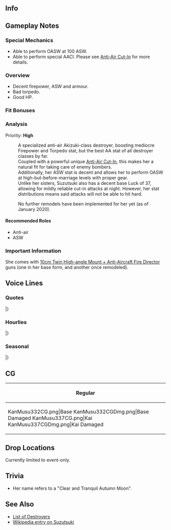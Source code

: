 ==Info==
{{KanmusuInfo|ID=332}}
{{KanmusuInfo|ID=337}}

==Gameplay Notes==
===Special Mechanics===
* Able to perform OASW at 100 ASW.
* Able to perform special AACI. Please see [[Anti-Air Cut-In]] for more details.

===Overview===
* Decent firepower, ASW and armour.
* Bad torpedo.
* Good HP.

===Fit Bonuses===
{{:{{BASEPAGENAME}}/Equipment Bonuses}}
{{clear}}

===Analysis===
Priority: '''High'''

:A specialized anti-air Akizuki-class destroyer, boosting mediocre Firepower and Torpedo stat, but the best AA stat of all destroyer classes by far.
:Coupled with a powerful unique [[Anti-Air Cut-In]], this makes her a natural fit for taking care of enemy bombers.
:Additionally, her ASW stat is decent and allows her to perform OASW at high-but-before-marriage levels with proper gear.
:Unlike her sisters, Suzutsuki also has a decent base Luck of 37, allowing for mildly reliable cut-in attacks at night. However, her stat distributions means said attacks will not be able to hit hard.

:No further remodels have been implemented for her yet (as of January 2020).


====Recommended Roles====
* Anti-air
* ASW

===Important Information===
She comes with [[10cm Twin High-angle Mount + Anti-Aircraft Fire Director]] guns (one in her base form, and another once remodeled).


==Voice Lines==
===Quotes===
{{ShipquoteHeader}}
{{ShipquoteKai
|scenario = Introduction
|origin = 秋月型防空駆逐艦「涼月」です。皆さんを…皆さんをいつまでもお護りできるよう、私…頑張ります。よろしくお願いします！
|translation = I'm the Akizuki-class air defense destroyer, Suzutsuki. I'll...I'll always protect everyone. I'll do my best. I'm very pleased to meet you.
|audio = Suzutsuki-Intro.mp3
}}
{{ShipquoteKai
|scenario = Library
|origin = 乙型駆逐艦、秋月型、その三番艦、涼月です。
艦隊防空のために生まれました。
何度か大きな損傷を受けましたが、最後の二水戦の一員として大和と共に出撃します。
満身創痍ではありますが、港に戻りました。ずっと…皆さんを守り続けたい……そう願っています。
|translation = I'm the 3rd ship of the Type-B destroyers, the Akizuki-class, Suzutsuki. I was born for the sake of fleet air defense. Somehow I was able to sortie with Yamato as a member of DesRon2 even after receiving heavy damage. Even though I was covered with injuries, I managed to make it back to port.<ref>She had her bow torn off by torpedoes at Ten-Go and was able to make it back to Sasebo by steaming in reverse.</ref> I want to continue protecting everyone forever. Yes, that's my wish.
|audio = Suzutsuki-Library.mp3
}}
{{ShipquoteKai
|scenario = Secretary 1
|origin = お呼びですか、提督。
|translation = Did you call me, Admiral?
|audio = Suzutsuki-Sec1.mp3
}}
{{ShipquoteKai
|scenario = Secretary 2
|origin = 私…私はずっと、お守りします。
|translation = I'll... I'll protect you forever.
|audio = Suzutsuki-Sec2.mp3
}}
{{ShipquoteKai
|scenario = Secretary 3
|origin = …心配しないでください。私は…涼月は必ず、帰ります…皆さんのもとに。
|translation = Heh... Please don't worry. I, Suzutsuki, will definitely return... to all of you.
|audio = Suzutsuki-Sec3.mp3
}}
{{ShipquoteKai
|scenario = Secretary Idle
|origin = 提督、見てください！私が作った菜園のカボチャがあんなに大きく！煮つけにしてもいいですね。今晩の食卓、期待してくださいね。
|translation = Look at this, Admiral! The pumpkin I grew in the vegetable garden is so big. It's good that I found it. Please look forward to tonight's meal alright?
|audio = Suzutsuki-Idle.mp3
}}
{{ShipquoteKai
|scenario = Secretary (Married)
|origin = 提督、私が…私がずっとお守りしています。心配しないでください。ずっと…ずっと一緒にいます。安心して。
|translation = I'll...I'll always protect you, Admiral. Heh, please don't worry. I'll always, always be with you. Just relax.
|audio = Suzutsuki-SecMarried.mp3
}}
{{ShipquoteKai
|scenario = Wedding
|origin = 提督、お呼びですか。え？あ、この艦首？あ…はい、あの時の修理で…えっ、この左手ですか。こう、ですか。あの…あの、これは…！？この装備は！…提督。
|translation = Did you call me, Admiral? Eh? Ah, this bow? Ah, yes, it's from that repair... Eh, my left hand? Like this? ...Uhhh... Ummm... This is... This equipment is... Admiral...
|audio = Suzutsuki-Wedding.mp3
}}
{{ShipquoteKai
|scenario = Player's Score
|origin = 情報、涼月がお持ちします。こちらです。
|translation = I have the information. Here it is.
|audio = Suzutsuki-PlayerScore.mp3
}}
{{ShipquoteKai
|scenario = Joining the Fleet
|origin = 提督、了解しました。お任せください。秋月型防空駆逐艦、涼月、出撃いたします。
|translation = Roger, Admiral. Please leave it to me. Akizuki-class air defense destroyer, Suzutsuki, sortieing now.
|audio = Suzutsuki-.JoinFleet.mp3
}}
{{ShipquoteKai
|scenario = Equipment 1
|origin = この装備、ありがたく使わせていただきます。
|translation = I gladly accept this equipment.
|audio = Suzutsuki-Equip1.mp3
}}
{{ShipquoteKai
|scenario = Equipment 2
|origin = 厳しい戦局の中、これは…助かります！
|translation = This will help... when the battle turns sour.
|audio = Suzutsuki-Equip2.mp3
}}
{{ShipquoteKai
|scenario = Equipment 3
|origin = 心配しないで。私、必ず…戻ります。
|translation = Heh, don't worry. I'll definitely return.
|audio = Suzutsuki-Equip3.mp3
}}
{{ShipquoteKai
|scenario = Supply
|origin = 給油…貴重な…！すみません、提督。
|translation = Thank you... for the important refuel, Admiral.
|audio = Suzutsuki-Supply.mp3
}}
{{ShipquoteKai
|scenario = Docking (Minor Damage)
|origin = 申し訳ありません。入渠いたします。
|translation = I'm very sorry, I'm going into the dock.
|audio = Suzutsuki-DockMinor.mp3
}}
{{ShipquoteKai
|scenario = Docking (Major Damage)
|origin = この損傷は…修理に時間がかかりそう…申し訳ありません、提督！前線に早く、私！
|translation = This damage, erm, looks like it will take a while to repair. I'm so sorry, Admiral! I need to return to the front quickly!
|audio = Suzutsuki-DockMajor.mp3
}}
{{ShipquoteKai
|scenario = Construction
|origin = 新戦力を投入可能です。
|translation = We can use the new forces now.
|audio = Suzutsuki-Construction.mp3
}}
{{ShipquoteKai
|scenario = Returning from Sortie
|origin = ご心配かけてごめんなさい！今、帰投しました！
|translation = Sorry for making you worry. I'm back now.
|audio = Suzutsuki-SortieReturn.mp3
}}
{{ShipquoteKai
|scenario = Starting a Sortie
|origin = 第六十一駆逐隊涼月、抜錨いたします。お初さん、遅れないで。参りましょう。
|translation = 61st Destroyer Division, Suzutsuki, now setting sail. Don't fall behind, Hatsu. Let's go.
|audio = Suzutsuki-Sortie.mp3
}}
{{ShipquoteKai
|scenario = Starting a Battle
|origin = 敵、発見。皆さん、ご用意を。合戦、準備！
|translation = Enemy spotted. Get ready everyone. Battle stations!
|audio = Suzutsuki-BattleStart.mp3
}}
{{ShipquoteKai
|scenario = Attack
|origin = よろしいですか？撃ちます。
|translation = Ready? Firing.
|audio = Suzutsuki-Attack.mp3
}}
{{ShipquoteKai
|scenario = Night Battle Attack
|origin = 近づけるわけには行かない…打て！
|translation = You're not coming any closer... Fire!
|audio = Suzutsuki-NightAttack.mp3
}}
{{ShipquoteKai
|scenario = Night Battle
|origin = 涼月に続いてください。突撃…します！
|translation = Follow me! We're charging in!
|audio = Suzutsuki-NightBattle.mp3
}}
{{ShipquoteKai
|scenario = MVP
|origin = 涼月が、皆さんをお守り出来たのなら、それは…それは少しだけ…私も、嬉しいこと…です。
|translation = I'll be happy if, if I'm able to protect all of you even a little bit.
|audio = Suzutsuki-MVP.mp3
}}
{{ShipquoteKai
|scenario = Minor Damage 1
|origin = きゃあっ！浸水を…防いで！
|translation = Aaah! Stop the flooding!
|audio = Suzutsuki-MinorDmg1.mp3
}}
{{ShipquoteKai
|scenario = Minor Damage 2
|origin = はあぁっ！か、艦首が…くっ…
|translation = Aaah! Th-the bow is... Guh...
|audio = Suzutsuki-MinorDmg2.mp3
}}
{{ShipquoteKai
|scenario = Major Damage
|origin = いやぁっ！艦首…いやだ、艦尾も。水を…必ず、戻ります。
|translation = Hyaaah! My bow... No... My stern is... flooding... I'll definitely... return...
|audio = Suzutsuki-MajorDmg.mp3
}}
{{ShipquoteKai
|scenario = Sunk
|origin = これが…海に…沈むということ…これが、そうなのね。姉さん、お冬さん…
|translation = So this is... what they mean... by sinking... Right... nee-san, Fuyu...<ref>Referring to [[https://en.wikipedia.org/wiki/Japanese_destroyer_Fuyutsuki Fuyutsuki]].</ref>
|audio = Suzutsuki-Sunk.mp3
}}
|} <references/>

{{clear}}

===Hourlies===
{{ShipquoteHeader | type = hourly}}
{{ShipquoteKai
|scenario = 00:00 
|origin = 提督、午前0時となりました。本日は、この防空駆逐艦、涼月がお傍で務めさせていただきます。よろしくお願い致します、提督！
|translation = It's now 12am, Admiral. I, the air defense destroyer Suzutsuki, will work hard by your side today. Please take good care of me, Admiral.
|audio = Suzutsuki-0000.mp3
}}
{{ShipquoteKai
|scenario = 01:00 
|origin = マルヒトマルマルとなりました。こんな感じで、よろしいでしょうか。よかった。ありがとうございます、提督。
|translation = It's now 0100. Is this how you like it? Whew, that's good. Thank you very much, Admiral.
|audio = Suzutsuki-0100.mp3
}}
{{ShipquoteKai
|scenario = 02:00 
|origin = マルフタマルマルとなりました。この時間は少し肌寒く感じますね。提督、肩掛けをご用意いたしましょうか。温かいお茶のほうがいいですか？
|translation = It's now 0200. It feels chilly during this time right? Shall I get your scarf, Admiral? How about some hot tea?
|audio = Suzutsuki-0200.mp3
}}
{{ShipquoteKai
|scenario = 03:00 
|origin = マルサンマルマルとなりました。提督、温かいお茶をご用意しました。私の菜園で作った、お芋を使ったお茶菓子も置きますね。よかったら。
|translation = It's now 0300. Here's the hot tea, Admiral. I'll also leave some tea cakes made with sweet potatoes from my garden over here. Please have some.
|audio = Suzutsuki-0300.mp3
}}
{{ShipquoteKai
|scenario = 04:00 
|origin = マルヨンマルマルとなりました。もうすぐ朝！夜が明けますね。そう、明けない夜はない…。提督、涼月も頑張ります。
|translation = It's now 0400. It's almost morning. The night is ending. Yes, all nights end. I'll do my best, Admiral.
|audio = Suzutsuki-0400.mp3
}}
{{ShipquoteKai
|scenario = 05:00 
|origin = マルゴーマルマルとなりました。提督、少し早いですが、涼月、朝食の準備を始めておきますね。麦飯をといで…あと、カボチャをとってきて、と…
|translation = It's now 0500. It's a bit early, but I'm going to start making breakfast, Admiral. I'll need to cook the barley rice... Then go pick some pumpkins...
|audio = Suzutsuki-0500.mp3
}}
{{ShipquoteKai
|scenario = 06:00 
|origin = マルロクマルマルとなりました。艦隊、総員起こし！提督、おはようございます！
|translation = It's now 0600. Fleet, all hands assemble! Good morning, Admiral!
|audio = Suzutsuki-0600.mp3
}}
{{ShipquoteKai
|scenario = 07:00 
|origin = マルナナマルマルとなりました。提督、朝食はこちらに。今朝は麦飯とカボチャの煮っころがし、カボチャのお味噌汁です。さ、いただきましょう。
|translation = It's now 0700. Breakfast is served, Admiral. Today we're having barley rice, boiled pumpkin and pumpkin miso soup. Now, please help yourself.<ref>[https://cookpad.com/recipe/3072438 Nikkorogashi] is a method of cooking where the food is boiled in a broth until the broth is reduced.</ref>
|audio = Suzutsuki-0700.mp3
}}
{{ShipquoteKai
|scenario = 08:00 
|origin = マルハチマルマルとなりました。提督、おかわりはもう大丈夫ですか。お味噌汁、まだありますよ。カボチャのお味噌汁、おいしいですよね。うふふ。
|translation = It's now 0800. Would you like some seconds, Admiral? There's still some miso soup. The pumpkin miso soup was delicious right? Ufufu.
|audio = Suzutsuki-0800.mp3
}}
{{ShipquoteKai
|scenario = 09:00 
|origin = マルキュウマルマルとなりました。澄み切った空…気持ちいい…！提督、今朝は爽やかな朝ですね。さ、本日も艦隊運用、始めましょう。
|translation = It's now 0900. The clear sky...*deep breath*...feels gooood~ It's a lovely morning today, Admiral. Now, let's get started with the fleet operations.
|audio = Suzutsuki-0900.mp3
}}
{{ShipquoteKai
|scenario = 10:00 
|origin = ヒトマルマルマ・・・あぁ、おフユさん！おはようございます。第四十一駆逐隊本日も頑張ってまいりましょう！はい！
|translation = 100... Ah, Fuyu! Good morning. Let's do our best as the 41st Destroyer Division today! Yes!
|audio = Suzutsuki-1000.mp3
}}
{{ShipquoteKai
|scenario = 11:00 
|origin = ヒトヒトマルマルとなりました。はい、お冬さんとは、ずっとずっと一緒に、皆さんを守ってきました。涼月の…私の大切な、妹…そして、仲間…です。
|translation = It's now 1100. Yes, I protected everyone with Fuyu for a long, long time. She's my precious little sister; and comrade.
|audio = Suzutsuki-1100.mp3
}}
{{ShipquoteKai
|scenario = 12:00 
|origin = ヒトフタマルマルとなりました。提督、少し手を止めてお昼にいたしましょう。今日はふかし芋をご用意しました。意外とおいしいですよ。はい、どうぞ。お茶もご用意しますね。
|translation = It's now 1200. Let's stop work for a while and have lunch, Admiral. I made some steamed sweet potatoes today. Hehe, it's surprisingly delicious. Here, help yourself. I've made some tea too.<ref>[https://cookpad.com/recipe/2974568 Steamed sweet potato].</ref>
|audio = Suzutsuki-1200.mp3
}}
{{ShipquoteKai
|scenario = 13:00 
|origin = ヒトサンマルマルとなりました。あ、はい、お冬さん、また後で、ね。提督、午後の艦隊運用を始めましょう。艦隊の状況を確認しますね。
|translation = It's now 1300. Ah, yes, see you later, Fuyu. Let's start the afternoon fleet operations, Admiral. Let's review the status of the fleet.
|audio = Suzutsuki-1300.mp3
}}
{{ShipquoteKai
|scenario = 14:00 
|origin = ヒトヨンマ…あ、阿賀野さん！十戦隊の皆さん、お疲れ様です！能代さんですか？すみません、今日はまだお会いしてま…あ、はい、了解です。
|translation = 140... Ah, Agano and the rest of the 10th Squadron, good work. Noshiro? Ah, sorry I haven't seen her today... Ah, yes, roger that.
|audio = Suzutsuki-1400.mp3
}}
{{ShipquoteKai
|scenario = 15:00 
|origin = あ！秋月姉さん、お初さん、お疲れ様です！はい、涼月も頑張っています。お初さん、お腹すいてませんか。もしよかったら、ふかし芋がまだ少しあります。秋月姉さんもどうですか。時刻はちょうどヒトゴーマルマルマルとなりました。
|translation = Ah, Akizuki-neesan, Hatsu, good work. Yes, I'm working hard too. Are you hungry, Hatsu? There's still some steamed sweet potato if you like. Ah, what about you, Akizuki-neesan? The time is now 1500.
|audio = Suzutsuki-1500.mp3
}}
{{ShipquoteKai
|scenario = 16:00 
|origin = ヒトロクマルマルとなりました。お初さん、元気が出てよかった。頑張ってね！私も頑張ります！
|translation = It's now 1600. I'm glad you cheered up, Hatsu. Work hard alright? I'll work hard too.
|audio = Suzutsuki-1600.mp3
}}
{{ShipquoteKai
|scenario = 17:00 
|origin = ヒトナナマルマルとなりました。提督、晴れた日の夕日、本当にきれいですね。悲しく…綺麗。
|translation = It's now 1700. The sunset on a clear day is beautiful right, Admiral. So sad... and beautiful.
|audio = Suzutsuki-1700.mp3
}}
{{ShipquoteKai
|scenario = 18:00 
|origin = ヒトハチマルマルとなりました。そろそろお夕食の支度をしますね。あまり材料が、ないのですが。
|translation = It's now 1800. I'll make dinner soon. We don't have... many ingredients...
|audio = Suzutsuki-1800.mp3
}}
{{ShipquoteKai
|scenario = 19:00 
|origin = ヒトキュウマルマルとなりました。提督、お夕食をこちらに。カボチャの煮っころがしとゴボウのお味噌汁、あとお芋の炒め物です！召し上がってください！
|translation = It's now 1900. Dinner is served, Admiral. Boiled pumpkin, burdock miso soup and also stir fried sweet potato. Please help yourself!
|audio = Suzutsuki-1900.mp3
}}
{{ShipquoteKai
|scenario = 20:00 
|origin = フタマルマルマルとなりました。煮っころがし、お口に合いましたか。よかった。お醤油とお酒とお砂糖の塩梅、後、落とし蓋の扱いがポイントなんです。本当は、味醂もあるといいのですが…
|translation = It's now 2000. Was the boiled pumpkin to your liking? Whew, thank goodness. The key was seasoning it with soy sauce, sake and sugar; and then covering it with a wooden lid. It would've been nice to have some mirin though...<ref>An otoshibuta (落としぶた) is a wooden lid used for simmering food that rests on the food so it keeps it submerged in the simmering liquid.</ref>
|audio = Suzutsuki-2000.mp3
}}
{{ShipquoteKai
|scenario = 21:00 
|origin = フタヒトマルマ…あ、お冬さん！こんばんは。お疲れ様です！提督と一緒にお茶、どうですか？
|translation = 210... Aha, Fuyu, good evening. Good work. Would you like to have some tea with the Admiral and I?
|audio = Suzutsuki-2100.mp3
}}
{{ShipquoteKai
|scenario = 22:00 
|origin = フタフタマルマルとなりました。提督、お冬さん、今日も一日、お疲れさまでした！ふぅ…うふふふ。
|translation = It's now 2200. Thanks for your hard work everyday, Admiral, Fuyu. Whew, ufufufu~
|audio = Suzutsuki-2200.mp3
}}
{{ShipquoteKai
|scenario = 23:00 
|origin = フタサンマルマルとなりました。提督、少しだけでもお休みください。灯りを少し、消しますね。
|translation = It's now 2300. Please rest for a while, Admiral. I'll dim the lights a bit.
|audio = Suzutsuki-2300.mp3
}}
|} <references/>

{{clear}}

===Seasonal===
{{SeasonalHeaderOld}}
{{SeasonalQuote
|scenario = [[Seasonal/Christmas_2017|Christmas 2017]]
|origin = 提督、メリークリスマス！材料さえあれば、もっといろいろ試してみたいのですけど。でも、工夫して作ってみました。お芋ケーキです！お冬さんにも取っておきたいけど……是非、召し上がってください！
|translation = Merry Christmas, Admiral! I’d like to try lots of recipes if I had the ingredients though. But, I improvised. I made potato cake! I want to save some for Fuyu but… Please help yourself!
|audio = Suzutsuki_Christmas_Sec1.mp3
|notes = 
}}
{{SeasonalQuote
|scenario = [[Seasonal/End_of_Year_2017|End of Year 2017]]
|origin = 秋月姉さん、鎮守府大掃除ですね。四十一駆、了解しました。お冬さんは…あれ？いない？
|translation = It’s time for the Naval Base Spring Cleaning, Akizuki-neesan. DesDiv41, ready to go. Fuyu is… Huh? She’s not here?
|audio = Suzutsuki_Year_End_2017_Sec1.mp3
|notes = 
}}
{{SeasonalQuote
|scenario = [[Seasonal/New_Year_2018|New Year 2018]]
|origin = 提督、お冬さん、新年明けまして、おめでとうございます！本年も、艦隊と四十一駆、どうぞよろしくお願い申し上げます！うふふぅ。
|translation = Admiral, Fuyu; Happy New Year! Please take good care of the fleet and DesDiv41 this year too! Ufufu~
|audio = Suzutsuki_New_Years_2018_Sec1.mp3
|notes = 
}}
{{SeasonalQuote
|scenario = [[Seasonal/Setsubun_2018|Setsubun 2018]]
|origin = 今年の二水戦の鬼役は…矢矧さん？あぁ、お冬さん、そんなに？あの…矢矧さん？はぁ、ごめんなさい！冬さん、逃げて！
|translation = The Oni for DesRon2 this year is… Yahagi? Ah, that much, Fuyu? Umm… Yahagi? Aah, I’m sorry! Let’s leave, Fuyu!
|audio = Suzutsuki_Setsubun_2018_Sec1.mp3
|notes = 
}}
{{SeasonalQuote
|scenario = [[Seasonal/Valentine%27s_Day_2018|Valentine’s Day 2018]]
|origin = えへへぇ、涼月特製、かぼちゃ入りチョコ。提督と、お冬さんよもうつくちゃった。少し自信作です。
|translation = Ehehe, it’s my special pumpkin chocolates. I made some for both you and Fuyu, Admiral. I’m a bit proud of it.
|audio = Suzutsuki_Valentines_2018_Sec_1.mp3
|notes = 
}}
{{SeasonalQuote
|scenario = [[Seasonal/White_Day_2018|White Day 2018]]
|origin = 提督、こちらを？はぁ、ありがとうございます。大事に、大事にいだたきますね。嬉しいです。あ、あの、おふゆさんにも？はぁ、良かった！
|translation = What is this for, Commander? Ah, thank you very much. I’ll savour every last bit. I’m happy. Ah, umm, is this for Fuyu? Ah, that’s great!
|audio = Suzutsuki_White_Day_2018_Sec1.mp3
|notes = 
}}
{{SeasonalQuote
|scenario = [[Seasonal/Coming_of_Spring_2018|Coming of Spring 2018]]
|origin = 春…了解です。大和さん、矢矧さん、おふゆさん、涼月も参ります。みんなさんで戻りましょう、必ず。
|translation = It’s spring… Roger. Yamato, Yahagi, Fuyu; I’ll head out too. We’ll all definitely return together.
|audio = Suzutsuki_Spring_2018_Sec1.mp3
|notes = 
}}
{{SeasonalQuote
|scenario = [[Seasonal/Fifth_Anniversary|5th Anniversary]]
|origin = 提督、艦隊五周年、おめでとうございます。四十一駆お代表して、お祝い申し上げます。おふゆさん、提督、本当に嬉しいです。ねぇ？
|translation = Congratulations on the fleet’s 5th Anniversary, Admiral. I congratulate you on behalf of DesDiv41. Fuyu, Admiral; I’m so happy. Right?
|audio = Suzutsuki_5th_Anniversary_Sec1.mp3
|notes = 
}}
{{SeasonalQuote
|scenario = [[Seasonal/Summer_2018|Summer 2018]]
|origin = お冬さん、もうすぐまた夏がきますね。えぇ？…あぁ、水着ですか？そっち？えぇ？
|translation = Summer is almost here again, Fuyu. Eh? ...Ah, swimsuits? That one? Eh?
|audio = Suzutsuki_Summer_2018_Sec1.mp3
|notes = 
}}
{{SeasonalQuote
|scenario = [[Seasonal/Sixth_Anniversary|6th Anniversary]]
|origin = 提督、艦隊六周年、おめでとうございます。四十一駆、涼月、冬月、ともにお祝い申し上げます。提督、お冬さん、本当に嬉しいです。ねぇ？
|translation = Admiral, congratulations on the 6th Anniversary. From Fuyuzuki, me and the rest of DesDiv41. Admiral, Fuyu; I'm really happy. Ok?
|audio = Suzutsuki_6th_Anniversary_Sec2.mp3
|notes = Secretary 2
}}
{{SeasonalQuote
|scenario = [[Seasonal/Seventh_Anniversary|7th Anniversary]]
|origin = 提督、艦隊七周年、おめでとうございます。四十一駆、涼月。共にお祝い、申し上げます。提督、本当に嬉しいですね。感謝です。
|translation = Admiral, congratulations on the 7th Anniversary. DesDiv41 and I offer our heartfelt congratulations. Admiral, I'm really happy. Thank you.
|audio = Suzutsuki_7th_Anniversary_Secretary_2.mp3
|notes = Secretary 2
}}
{{SeasonalQuote
|scenario = [[Seasonal/Eighth_Anniversary|8th Anniversary]]
|origin = 提督、ついに八周年を迎えることができました。四十一駆、涼月、冬月、ともにお祝い、申し上げます。提督、お冬さん、全て久皆さんに感謝ですね。
|translation =	Admiral, the 8th Anniversary is finally here. DesDiv41, Fuyutsuki and I give you our congratulations. Admiral, Fuyu, everyone, thank you.
|audio = Suzutsuki_8th Anniversary_Secretary_1.mp3
|notes = 
}}
|}<references/>

{{clear}}

==CG==
{| class="mw-collapsible mw-collapsed wikitable" style="width: 100%;"
!Regular
|-
|<gallery>
KanMusu332CG.png|Base
KanMusu332CGDmg.png|Base Damaged
KanMusu337CG.png|Kai
KanMusu337CGDmg.png|Kai Damaged
</gallery>
|}

==Drop Locations==
Currently limited to event-only.

==Trivia==
* Her name refers to a "Clear and Tranquil Autumn Moon".

==See Also==
* [[EliteDD|List of Destroyers]]
* [[wikipedia:Japanese_destroyer_Suzutsuki|Wikipedia entry on Suzutsuki]]
{{Shiplist}}